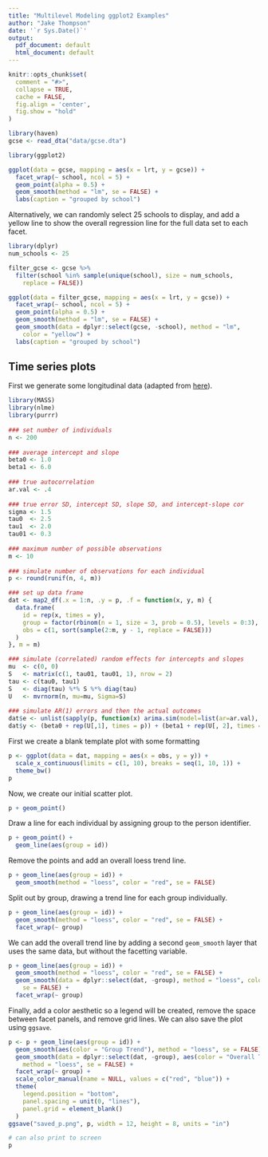 ```yaml
---
title: "Multilevel Modeling ggplot2 Examples"
author: "Jake Thompson"
date: '`r Sys.Date()`'
output:
  pdf_document: default
  html_document: default
---
```


```r
knitr::opts_chunk$set(
  comment = "#>",
  collapse = TRUE,
  cache = FALSE,
  fig.align = 'center',
  fig.show = "hold"
)
```


```r
library(haven)
gcse <- read_dta("data/gcse.dta")
```

```r
library(ggplot2)

ggplot(data = gcse, mapping = aes(x = lrt, y = gcse)) +
  facet_wrap(~ school, ncol = 5) +
  geom_point(alpha = 0.5) +
  geom_smooth(method = "lm", se = FALSE) +
  labs(caption = "grouped by school")
```

Alternatively, we can randomly select 25 schools to display, and add a yellow line to show the overall regression line for the full data set to each facet.

```r
library(dplyr)
num_schools <- 25

filter_gcse <- gcse %>%
  filter(school %in% sample(unique(school), size = num_schools,
    replace = FALSE))

ggplot(data = filter_gcse, mapping = aes(x = lrt, y = gcse)) +
  facet_wrap(~ school, ncol = 5) +
  geom_point(alpha = 0.5) +
  geom_smooth(method = "lm", se = FALSE) +
  geom_smooth(data = dplyr::select(gcse, -school), method = "lm",
    color = "yellow") +
  labs(caption = "grouped by school")
```

## Time series plots

First we generate some longitudinal data (adapted from [here](https://hopstat.wordpress.com/2014/10/30/my-commonly-done-ggplot2-graphs/)).

```r
library(MASS)
library(nlme)
library(purrr)
 
### set number of individuals
n <- 200
 
### average intercept and slope
beta0 <- 1.0
beta1 <- 6.0
 
### true autocorrelation
ar.val <- .4
 
### true error SD, intercept SD, slope SD, and intercept-slope cor
sigma <- 1.5
tau0  <- 2.5
tau1  <- 2.0
tau01 <- 0.3
 
### maximum number of possible observations
m <- 10
 
### simulate number of observations for each individual
p <- round(runif(n, 4, m))

### set up data frame
dat <- map2_df(.x = 1:n, .y = p, .f = function(x, y, m) {
  data.frame(
    id = rep(x, times = y),
    group = factor(rbinom(n = 1, size = 3, prob = 0.5), levels = 0:3),
    obs = c(1, sort(sample(2:m, y - 1, replace = FALSE)))
  )
}, m = m)

### simulate (correlated) random effects for intercepts and slopes
mu  <- c(0, 0)
S   <- matrix(c(1, tau01, tau01, 1), nrow = 2)
tau <- c(tau0, tau1)
S   <- diag(tau) %*% S %*% diag(tau)
U   <- mvrnorm(n, mu=mu, Sigma=S)
 
### simulate AR(1) errors and then the actual outcomes
dat$e <- unlist(sapply(p, function(x) arima.sim(model=list(ar=ar.val), n=x) * sqrt(1-ar.val^2) * sigma))
dat$y <- (beta0 + rep(U[,1], times = p)) + (beta1 + rep(U[, 2], times = p)) * log(dat$obs) + dat$e
```

First we create a blank template plot with some formatting

```r
p <- ggplot(data = dat, mapping = aes(x = obs, y = y)) +
  scale_x_continuous(limits = c(1, 10), breaks = seq(1, 10, 1)) +
  theme_bw()
p
```

Now, we create our initial scatter plot.

```r
p + geom_point()
```

Draw a line for each individual by assigning group to the person identifier.

```r
p + geom_point() +
  geom_line(aes(group = id))
```

Remove the points and add an overall loess trend line.

```r
p + geom_line(aes(group = id)) +
  geom_smooth(method = "loess", color = "red", se = FALSE)
```

Split out by group, drawing a trend line for each group individually.

```r
p + geom_line(aes(group = id)) +
  geom_smooth(method = "loess", color = "red", se = FALSE) +
  facet_wrap(~ group)
```

We can add the overall trend line by adding a second `geom_smooth` layer that uses the same data, but without the facetting variable.

```r

p + geom_line(aes(group = id)) +
  geom_smooth(method = "loess", color = "red", se = FALSE) +
  geom_smooth(data = dplyr::select(dat, -group), method = "loess", color = "blue",
    se = FALSE) +
  facet_wrap(~ group)
```

Finally, add a color aesthetic so a legend will be created, remove the space between facet panels, and remove grid lines. We can also save the plot using `ggsave`.

```r
p <- p + geom_line(aes(group = id)) +
  geom_smooth(aes(color = "Group Trend"), method = "loess", se = FALSE) +
  geom_smooth(data = dplyr::select(dat, -group), aes(color = "Overall Trend"),
    method = "loess", se = FALSE) +
  facet_wrap(~ group) +
  scale_color_manual(name = NULL, values = c("red", "blue")) +
  theme(
    legend.position = "bottom",
    panel.spacing = unit(0, "lines"),
    panel.grid = element_blank()
  )
ggsave("saved_p.png", p, width = 12, height = 8, units = "in")

# can also print to screen
p
```

